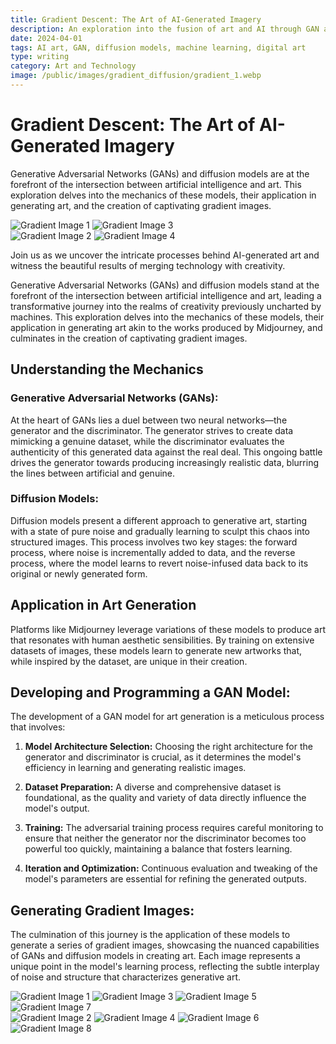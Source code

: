 ```yaml
---
title: Gradient Descent: The Art of AI-Generated Imagery
description: An exploration into the fusion of art and AI through GAN and diffusion models, culminating in the creation of unique gradient artworks.
date: 2024-04-01
tags: AI art, GAN, diffusion models, machine learning, digital art
type: writing
category: Art and Technology
image: /public/images/gradient_diffusion/gradient_1.webp
---
```


# Gradient Descent: The Art of AI-Generated Imagery

Generative Adversarial Networks (GANs) and diffusion models are at the forefront of the intersection between artificial intelligence and art. This exploration delves into the mechanics of these models, their application in generating art, and the creation of captivating gradient images.

<div style={{ display: 'flex', flexWrap: 'wrap', gap: '1em' }}>
  <div style={{ width: '48%' }}>
    <img src=/public/images/gradient_diffusion/gradient_1.webp" alt="Gradient Image 1" style={{ width: '100%', marginBottom: '1em' }} />
    <img src="/public/images/gradient_diffusion/gradient_3.webp" alt="Gradient Image 3" style={{ width: '100%', marginBottom: '1em' }} />
  </div>
  <div style={{ width: '48%' }}>
    <img src="/public/images/gradient_diffusion/gradient_2.webp" alt="Gradient Image 2" style={{ width: '100%', marginBottom: '1em' }} />
    <img src="/public/images/gradient_diffusion/gradient_4.webp" alt="Gradient Image 4" style={{ width: '100%', marginBottom: '1em' }} />
  </div>
</div>

Join us as we uncover the intricate processes behind AI-generated art and witness the beautiful results of merging technology with creativity.

Generative Adversarial Networks (GANs) and diffusion models stand at the forefront of the intersection between artificial intelligence and art, leading a transformative journey into the realms of creativity previously uncharted by machines. This exploration delves into the mechanics of these models, their application in generating art akin to the works produced by Midjourney, and culminates in the creation of captivating gradient images.

## **Understanding the Mechanics**

### **Generative Adversarial Networks (GANs):**

At the heart of GANs lies a duel between two neural networks—the generator and the discriminator. The generator strives to create data mimicking a genuine dataset, while the discriminator evaluates the authenticity of this generated data against the real deal. This ongoing battle drives the generator towards producing increasingly realistic data, blurring the lines between artificial and genuine.

### **Diffusion Models:**

Diffusion models present a different approach to generative art, starting with a state of pure noise and gradually learning to sculpt this chaos into structured images. This process involves two key stages: the forward process, where noise is incrementally added to data, and the reverse process, where the model learns to revert noise-infused data back to its original or newly generated form.

## **Application in Art Generation**

Platforms like Midjourney leverage variations of these models to produce art that resonates with human aesthetic sensibilities. By training on extensive datasets of images, these models learn to generate new artworks that, while inspired by the dataset, are unique in their creation.

## **Developing and Programming a GAN Model:**

The development of a GAN model for art generation is a meticulous process that involves:

1. **Model Architecture Selection:** Choosing the right architecture for the generator and discriminator is crucial, as it determines the model's efficiency in learning and generating realistic images.

2. **Dataset Preparation:** A diverse and comprehensive dataset is foundational, as the quality and variety of data directly influence the model's output.

3. **Training:** The adversarial training process requires careful monitoring to ensure that neither the generator nor the discriminator becomes too powerful too quickly, maintaining a balance that fosters learning.

4. **Iteration and Optimization:** Continuous evaluation and tweaking of the model's parameters are essential for refining the generated outputs.

## **Generating Gradient Images:**

The culmination of this journey is the application of these models to generate a series of gradient images, showcasing the nuanced capabilities of GANs and diffusion models in creating art. Each image represents a unique point in the model's learning process, reflecting the subtle interplay of noise and structure that characterizes generative art.

<div style={{ display: 'flex', flexWrap: 'wrap', gap: '1em' }}>
  <div style={{ width: '48%' }}>
    <img src="/public/images/gradient_diffusion/gradient_1.webp" alt="Gradient Image 1" style={{ width: '100%', marginBottom: '1em' }} />
    <img src="/public/images/gradient_diffusion/gradient_3.webp" alt="Gradient Image 3" style={{ width: '100%', marginBottom: '1em' }} />
    <img src="/public/images/gradient_diffusion/gradient_5.webp" alt="Gradient Image 5" style={{ width: '100%', marginBottom: '1em' }} />
    <img src="/public/images/gradient_diffusion/gradient_7.webp" alt="Gradient Image 7" style={{ width: '100%' }} />
  </div>
  <div style={{ width: '48%' }}>
    <img src="/public/images/gradient_diffusion/gradient_2.webp" alt="Gradient Image 2" style={{ width: '100%', marginBottom: '1em' }} />
    <img src="/public/images/gradient_diffusion/gradient_4.webp" alt="Gradient Image 4" style={{ width: '100%', marginBottom: '1em' }} />
    <img src="/public/images/gradient_diffusion/gradient_6.webp" alt="Gradient Image 6" style={{ width: '100%', marginBottom: '1em' }} />
    <img src="/public/images/gradient_diffusion/gradient_8.webp" alt="Gradient Image 8" style={{ width: '100%' }} />
  </div>
</div>
